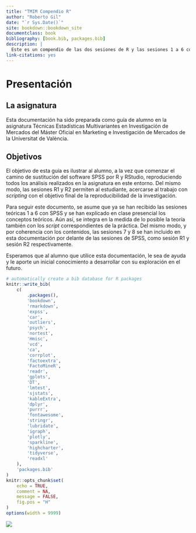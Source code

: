 ```yaml
--- 
title: "TMIM Compendio R"
author: "Roberto Gil"
date: "`r Sys.Date()`"
site: bookdown::bookdown_site
documentclass: book
bibliography: [book.bib, packages.bib]
description: |
  Este es un compendio de las dos sesiones de R y las sesiones 1 a 6 con código R para aprendizaje y archivo de los estudiantes.
link-citations: yes
---
```


# Presentación

## La asignatura

Esta documentación ha sido preparada como guía de alumno en la asignatura Técnicas Estadísticas Multivariantes en Investigación de Mercados del Máster Oficial en Marketing e Investigación de Mercados de la Universitat de València.

## Objetivos

El objetivo de esta guía es ilustrar al alumno, a la vez que comenzar el camino de sustitución del software SPSS por R y RStudio, reproduciendo todos los análisis realizados en la asignatura en este entorno. Del mismo modo, las sesiones R1 y R2 permiten al estudiante, acercarse al trabajo con *scripting* con el objetivo final de la reproducibilidad de la investigación.

Para seguir este documento, se asume que ya se han recibido las sesiones teóricas 1 a 6 con SPSS y se han explicado en clase presencial los conceptos teóricos. Aún así, se integra en la medida de lo posible la teoría también con los *script* correspondientes de la práctica. Del mismo modo, y por coherencia con los contenidos, las sesiones 7 y 8 se han incluido en esta documentación por delante de las sesiones de SPSS, como sesión R1 y sesión R2 respectivamente.

Esperamos que al alumno que utilice esta documentación, le sea de ayuda y le aporte un inicial conocimiento a desarrollar con su exploración en el futuro.

```r
# automatically create a bib database for R packages
knitr::write_bib(
    c(
        .packages(),
        'bookdown',
        'rmarkdown',
        'expss',
        'car',
        'outliers',
        'psych',
        'nortest',
        'Hmisc',
        'vcd',
        'ca',
        'corrplot',
        'factoextra',
        'FactoMineR',
        'readr',
        'gplots',
        'DT',
        'lmtest',
        'sjstats',
        'kableExtra',
        'dplyr',
        'purrr',
        'fontawesome',
        'stringr',
        'lubridate',
        'igraph',
        'plotly',
        'sparkline',
        'highcharter',
        'tidyverse',
        'readxl'
    ),
    'packages.bib'
)
knitr::opts_chunk$set(
    echo = TRUE,
    comment = NA,
    message = FALSE,
    fig.pos = "H"
)
options(width = 9999)
```

![](https://drive.google.com/uc?export=view&id=1eWn18vXwbm_8sr-YDmkiEjfdhsglDoaZ)
